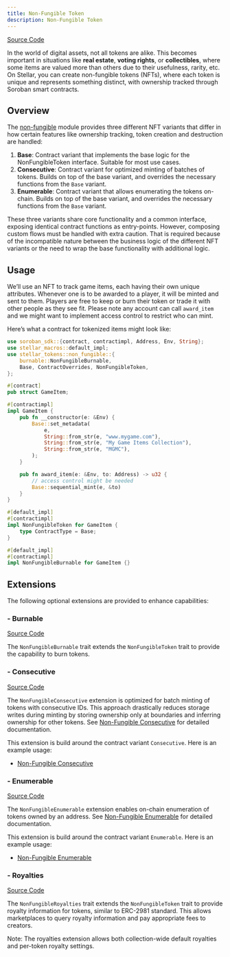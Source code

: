 ```yaml
---
title: Non-Fungible Token
description: Non-Fungible Token
---
```


[Source Code](https://github.com/OpenZeppelin/stellar-contracts/tree/main/packages/tokens/src/non-fungible)

In the world of digital assets, not all tokens are alike. This becomes important in situations
like **real estate**, **voting rights**, or **collectibles**, where some items are valued more than
others due to their usefulness, rarity, etc.
On Stellar, you can create non-fungible tokens (NFTs), where each token is unique and
represents something distinct, with ownership tracked through Soroban smart contracts.

## Overview

The [non-fungible](https://github.com/OpenZeppelin/stellar-contracts/tree/main/packages/tokens/src/non-fungible) module
provides three different NFT variants that differ in how certain features like ownership tracking,
token creation and destruction are handled:

1. **Base**: Contract variant that implements the base logic for the NonFungibleToken interface. Suitable for most use cases.
2. **Consecutive**: Contract variant for optimized minting of batches of tokens. Builds on top of the base variant, and overrides the necessary functions from the `Base` variant.
3. **Enumerable**: Contract variant that allows enumerating the tokens on-chain. Builds on top of the base variant, and overrides the necessary functions from the `Base` variant.

These three variants share core functionality and a common interface, exposing identical contract functions as
entry-points. However, composing custom flows must be handled with extra caution. That is required because of the
incompatible nature between the business logic of the different NFT variants or the need to wrap the base
functionality with additional logic.

## Usage

We’ll use an NFT to track game items, each having their own unique attributes. Whenever one is to be
awarded to a player, it will be minted and sent to them. Players are free to keep or burn their token or
trade it with other people as they see fit. Please note any account can call `award_item` and we might
want to implement access control to restrict who can mint.

Here’s what a contract for tokenized items might look like:

```rust
use soroban_sdk::{contract, contractimpl, Address, Env, String};
use stellar_macros::default_impl;
use stellar_tokens::non_fungible::{
    burnable::NonFungibleBurnable,
    Base, ContractOverrides, NonFungibleToken,
};

#[contract]
pub struct GameItem;

#[contractimpl]
impl GameItem {
    pub fn __constructor(e: &Env) {
        Base::set_metadata(
            e,
            String::from_str(e, "www.mygame.com"),
            String::from_str(e, "My Game Items Collection"),
            String::from_str(e, "MGMC"),
        );
    }

    pub fn award_item(e: &Env, to: Address) -> u32 {
        // access control might be needed
        Base::sequential_mint(e, &to)
    }
}

#[default_impl]
#[contractimpl]
impl NonFungibleToken for GameItem {
    type ContractType = Base;
}

#[default_impl]
#[contractimpl]
impl NonFungibleBurnable for GameItem {}
```

## Extensions

The following optional extensions are provided to enhance capabilities:

### - Burnable
[Source Code](https://github.com/OpenZeppelin/stellar-contracts/tree/main/packages/tokens/src/non-fungible/extensions/burnable)

The `NonFungibleBurnable` trait extends the `NonFungibleToken` trait to provide the capability to burn tokens.

### - Consecutive
[Source Code](https://github.com/OpenZeppelin/stellar-contracts/tree/main/packages/tokens/src/non-fungible/extensions/consecutive)

The `NonFungibleConsecutive` extension is optimized for batch minting of tokens with consecutive IDs. This approach drastically reduces storage writes during minting by storing ownership only at boundaries and inferring ownership for other tokens. See [Non-Fungible Consecutive](tokens/non-fungible/nft-consecutive.adoc) for detailed documentation.

This extension is build around the contract variant `Consecutive`. Here is an example usage:

* [Non-Fungible Consecutive](tokens/non-fungible/nft-consecutive.adoc)

### - Enumerable
[Source Code](https://github.com/OpenZeppelin/stellar-contracts/tree/main/packages/tokens/src/non-fungible/extensions/enumerable)

The `NonFungibleEnumerable` extension enables on-chain enumeration of tokens owned by an address. See [Non-Fungible Enumerable](tokens/non-fungible/nft-enumerable.adoc) for detailed documentation.

This extension is build around the contract variant `Enumerable`. Here is an example usage:

* [Non-Fungible Enumerable](tokens/non-fungible/nft-enumerable.adoc)

### - Royalties
[Source Code](https://github.com/OpenZeppelin/stellar-contracts/tree/main/packages/tokens/src/non-fungible/extensions/royalties)

The `NonFungibleRoyalties` trait extends the `NonFungibleToken` trait to provide royalty information for tokens, similar to ERC-2981 standard. This allows marketplaces to query royalty information and pay appropriate fees to creators.

Note: The royalties extension allows both collection-wide default royalties and per-token royalty settings.
